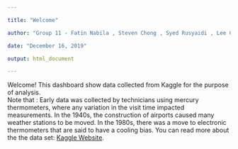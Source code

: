 ```yaml
---

title: "Welcome"

author: "Group 11 - Fatin Nabila , Steven Chong , Syed Rusyaidi , Lee Chun Mun"

date: "December 16, 2019"

output: html_document

---
```




Welcome! This dashboard show data collected from Kaggle for the purpose of analysis.<br> 
Note that : Early data was collected by technicians using mercury thermometers, where any variation in the visit time impacted measurements. In the 1940s, the construction of airports caused many weather stations to be moved. In the 1980s, there was a move to electronic thermometers that are said to have a cooling bias. 
You can read more about the the data set:  <a href="https://www.kaggle.com/berkeleyearth/climate-change-earth-surface-temperature-data">Kaggle Website</a>.